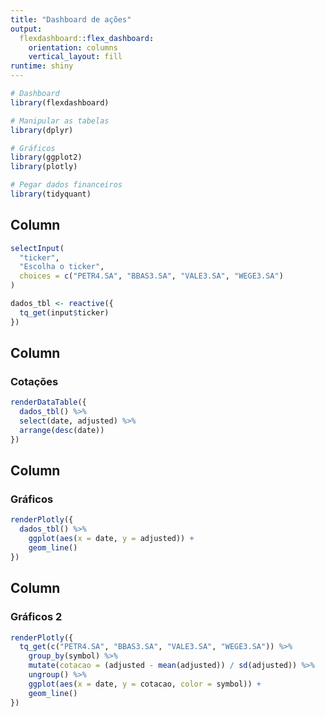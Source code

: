 ```yaml
---
title: "Dashboard de ações"
output: 
  flexdashboard::flex_dashboard:
    orientation: columns
    vertical_layout: fill
runtime: shiny
---
```


```r
# Dashboard
library(flexdashboard)

# Manipular as tabelas
library(dplyr)

# Gráficos
library(ggplot2)
library(plotly)

# Pegar dados financeiros
library(tidyquant)
```

Column {.sidebar}
-----------------------------------------------------------------------
```r
selectInput(
  "ticker",
  "Escolha o ticker",
  choices = c("PETR4.SA", "BBAS3.SA", "VALE3.SA", "WEGE3.SA")
)
```

```r
dados_tbl <- reactive({
  tq_get(input$ticker)
})
```

Column {data-width=650}
-----------------------------------------------------------------------

### Cotações

```r
renderDataTable({
  dados_tbl() %>% 
  select(date, adjusted) %>% 
  arrange(desc(date))
})
```

Column {data-width=650}
-----------------------------------------------------------------------

### Gráficos

```r
renderPlotly({
  dados_tbl() %>% 
    ggplot(aes(x = date, y = adjusted)) +
    geom_line()
})
```

Column {data-width=650}
-----------------------------------------------------------------------

### Gráficos 2

```r
renderPlotly({
  tq_get(c("PETR4.SA", "BBAS3.SA", "VALE3.SA", "WEGE3.SA")) %>%
    group_by(symbol) %>%
    mutate(cotacao = (adjusted - mean(adjusted)) / sd(adjusted)) %>%
    ungroup() %>%
    ggplot(aes(x = date, y = cotacao, color = symbol)) +
    geom_line()
})
```
